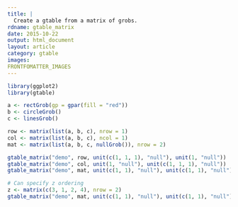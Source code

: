 ```yaml
---
title: |
  Create a gtable from a matrix of grobs.
rdname: gtable_matrix
date: 2015-10-22
output: html_document
layout: article
category: gtable
images:
FRONTFOMATTER_IMAGES
---
```


```r
library(ggplot2)
library(gtable)
```

```r
a <- rectGrob(gp = gpar(fill = "red"))
b <- circleGrob()
c <- linesGrob()

row <- matrix(list(a, b, c), nrow = 1)
col <- matrix(list(a, b, c), ncol = 1)
mat <- matrix(list(a, b, c, nullGrob()), nrow = 2)

gtable_matrix("demo", row, unit(c(1, 1, 1), "null"), unit(1, "null"))
gtable_matrix("demo", col, unit(1, "null"), unit(c(1, 1, 1), "null"))
gtable_matrix("demo", mat, unit(c(1, 1), "null"), unit(c(1, 1), "null"))

# Can specify z ordering
z <- matrix(c(3, 1, 2, 4), nrow = 2)
gtable_matrix("demo", mat, unit(c(1, 1), "null"), unit(c(1, 1), "null"), z = z)



```